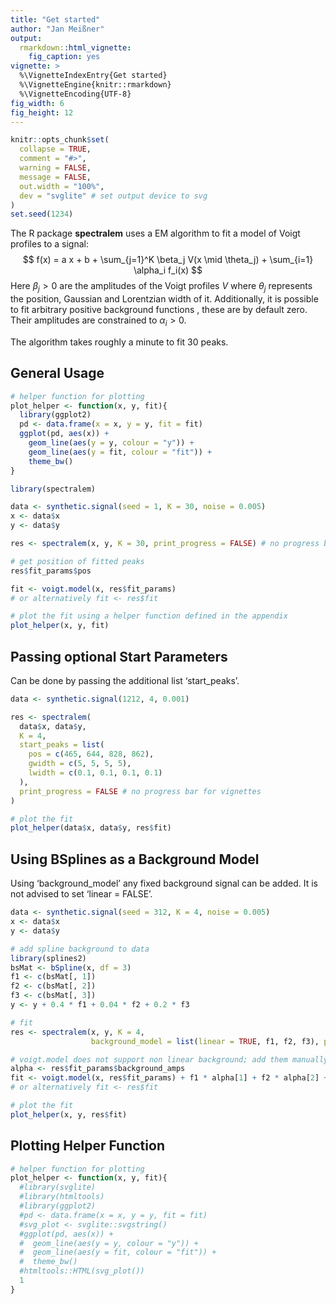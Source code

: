 ```yaml
---
title: "Get started"
author: "Jan Meißner"
output:
  rmarkdown::html_vignette:
    fig_caption: yes
vignette: >
  %\VignetteIndexEntry{Get started}
  %\VignetteEngine{knitr::rmarkdown}
  %\VignetteEncoding{UTF-8}
fig_width: 6
fig_height: 12
---
```

<!-- Add fullscreen to plotly -->
<script type="text/javascript">
  function jump_header(key){
    $(':header:contains('+key+')')[0].scrollIntoView();
  }

  function jump_marked(key){
    $('#' + key)[0].scrollIntoView();
  }

  function plotZoom(el){
      if(document.fullscreen) {
        document.exitFullscreen()
      } else {
        $(el).closest('.js-plotly-plot')[0].requestFullscreen();
      }
  }

  $( document ).ready(function() {
    $(".modebar-btn.plotlyjsicon.modebar-btn--logo").replaceWith(
    `
    <a rel="tooltip" onclick=plotZoom(this) class="modebar-btn fullscreen-btn" data-title="Full Screen" data-attr="zoom" data-val="auto" data-toggle="false" data-gravity="n" >
      <svg xmlns="http://www.w3.org/2000/svg" viewBox="0 0 448 512" class="icon" height="1em" width="1em">
        <!--! Font Awesome Pro 6.1.1 by @fontawesome - https://fontawesome.com License - https://fontawesome.com/license (Commercial License) Copyright 2022 Fonticons, Inc. -->
        <path d="M128 32H32C14.31 32 0 46.31 0 64v96c0 17.69 14.31 32 32 32s32-14.31 32-32V96h64c17.69 0 32-14.31 32-32S145.7 32 128 32zM416 32h-96c-17.69 0-32 14.31-32 32s14.31 32 32 32h64v64c0 17.69 14.31 32 32 32s32-14.31 32-32V64C448 46.31 433.7 32 416 32zM128 416H64v-64c0-17.69-14.31-32-32-32s-32 14.31-32 32v96c0 17.69 14.31 32 32 32h96c17.69 0 32-14.31 32-32S145.7 416 128 416zM416 320c-17.69 0-32 14.31-32 32v64h-64c-17.69 0-32 14.31-32 32s14.31 32 32 32h96c17.69 0 32-14.31 32-32v-96C448 334.3 433.7 320 416 320z"/>
      </svg>
    </a>
    `);
  });
</script>
```r
knitr::opts_chunk$set(
  collapse = TRUE,
  comment = "#>",
  warning = FALSE,
  message = FALSE,
  out.width = "100%",
  dev = "svglite" # set output device to svg
)
set.seed(1234)
```
The R package **spectralem** uses a EM algorithm <paperref> to fit a model of Voigt profiles to a signal:
$$
f(x) = a x + b + \sum_{j=1}^K \beta_j V(x \mid \theta_j) + \sum_{i=1} \alpha_i f_i(x)
$$
Here $\beta_j > 0$ are the amplitudes of the Voigt profiles $V$ where $\theta_j$ represents the position,
Gaussian and Lorentzian width of it. Additionally, it is possible to fit arbitrary positive background functions \eqn{f_i(x) > 0}, these are by default zero.
Their amplitudes are constrained to $\alpha_i > 0$.

The algorithm takes roughly a minute to fit 30 peaks.

## General Usage
```r
# helper function for plotting
plot_helper <- function(x, y, fit){
  library(ggplot2)
  pd <- data.frame(x = x, y = y, fit = fit)
  ggplot(pd, aes(x)) +
    geom_line(aes(y = y, colour = "y")) +
    geom_line(aes(y = fit, colour = "fit")) +
    theme_bw()
}
```
```r
library(spectralem)

data <- synthetic.signal(seed = 1, K = 30, noise = 0.005)
x <- data$x
y <- data$y

res <- spectralem(x, y, K = 30, print_progress = FALSE) # no progress bar for vignettes

# get position of fitted peaks
res$fit_params$pos

fit <- voigt.model(x, res$fit_params)
# or alternatively fit <- res$fit

# plot the fit using a helper function defined in the appendix
plot_helper(x, y, fit)
```

## Passing optional Start Parameters

Can be done by passing the additional list 'start_peaks'.
```r
data <- synthetic.signal(1212, 4, 0.001)

res <- spectralem(
  data$x, data$y,
  K = 4,
  start_peaks = list(
    pos = c(465, 644, 828, 862),
    gwidth = c(5, 5, 5, 5),
    lwidth = c(0.1, 0.1, 0.1, 0.1)
  ),
  print_progress = FALSE # no progress bar for vignettes
)

# plot the fit
plot_helper(data$x, data$y, res$fit)
```

## Using BSplines as a Background Model

Using 'background_model' any fixed background signal can be added. It is not advised to set 'linear = FALSE'.
```r
data <- synthetic.signal(seed = 312, K = 4, noise = 0.005)
x <- data$x
y <- data$y

# add spline background to data
library(splines2)
bsMat <- bSpline(x, df = 3)
f1 <- c(bsMat[, 1])
f2 <- c(bsMat[, 2])
f3 <- c(bsMat[, 3])
y <- y + 0.4 * f1 + 0.04 * f2 + 0.2 * f3

# fit
res <- spectralem(x, y, K = 4,
                  background_model = list(linear = TRUE, f1, f2, f3), print_progress = FALSE)

# voigt.model does not support non linear background; add them manually
alpha <- res$fit_params$background_amps
fit <- voigt.model(x, res$fit_params) + f1 * alpha[1] + f2 * alpha[2] + f3 * alpha[3]
# or alternatively fit <- res$fit

# plot the fit
plot_helper(x, y, res$fit)
```

## Plotting Helper Function

```r
# helper function for plotting
plot_helper <- function(x, y, fit){
  #library(svglite)
  #library(htmltools)
  #library(ggplot2)
  #pd <- data.frame(x = x, y = y, fit = fit)
  #svg_plot <- svglite::svgstring()
  #ggplot(pd, aes(x)) +
  #  geom_line(aes(y = y, colour = "y")) +
  #  geom_line(aes(y = fit, colour = "fit")) +
  #  theme_bw()
  #htmltools::HTML(svg_plot())
  1
}
```
